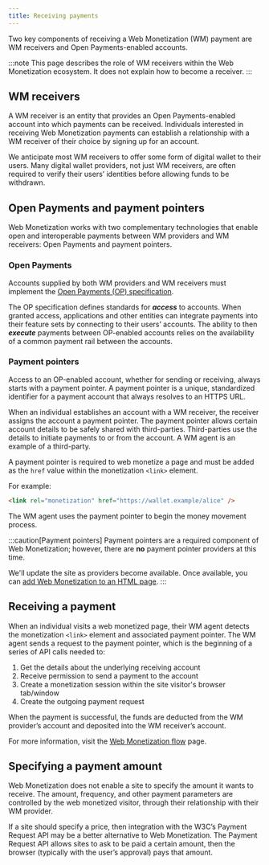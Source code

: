 ```yaml
---
title: Receiving payments
---
```



Two key components of receiving a Web Monetization (WM) payment are WM receivers and Open Payments-enabled accounts.

:::note
This page describes the role of WM receivers within the Web Monetization ecosystem. It does not explain how to become a receiver.
:::

## WM receivers

A WM receiver is an entity that provides an Open Payments-enabled account into which payments can be received. Individuals interested in receiving Web Monetization payments can establish a relationship with a WM receiver of their choice by signing up for an account.

We anticipate most WM receivers to offer some form of digital wallet to their users. Many digital wallet providers, not just WM receivers, are often required to verify their users’ identities before allowing funds to be withdrawn.

## Open Payments and payment pointers

Web Monetization works with two complementary technologies that enable open and interoperable payments between WM providers and WM receivers: Open Payments and payment pointers.

### Open Payments

Accounts supplied by both WM providers and WM receivers must implement the <a href="https://openpayments.guide">Open Payments (OP) specification</a>.

The OP specification defines standards for **_access_** to accounts. When granted access, applications and other entities can integrate payments into their feature sets by connecting to their users’ accounts. The ability to then **_execute_** payments between OP-enabled accounts relies on the availability of a common payment rail between the accounts.

### Payment pointers

Access to an OP-enabled account, whether for sending or receiving, always starts with a <LinkOut href="https://paymentpointers.org">payment pointer</LinkOut>. A payment pointer is a unique, standardized identifier for a payment account that always resolves to an HTTPS URL.

When an individual establishes an account with a WM receiver, the receiver assigns the account a payment pointer. The payment pointer allows certain account details to be safely shared with third-parties. Third-parties use the details to initiate payments to or from the account. A WM agent is an example of a third-party.

A payment pointer is required to web monetize a page and must be added as the `href` value within the monetization `<link>` element.

For example:

```html
<link rel="monetization" href="https://wallet.example/alice" />
```

The WM agent uses the payment pointer to begin the money movement process.

:::caution[Payment pointers]
Payment pointers are a required component of Web Monetization; however, there are **no** payment pointer providers at this time. 

We'll update the site as providers become available. Once available, you can [add Web Monetization to an HTML page](/docs/guides/monetize-page).
:::

## Receiving a payment

When an individual visits a web monetized page, their WM agent detects the monetization `<link>` element and associated payment pointer. The WM agent sends a request to the payment pointer, which is the beginning of a series of API calls needed to:

1. Get the details about the underlying receiving account
2. Receive permission to send a payment to the account
3. Create a monetization session within the site visitor's browser tab/window
4. Create the outgoing payment request

When the payment is successful, the funds are deducted from the WM provider’s account and deposited into the WM receiver’s account.

For more information, visit the [Web Monetization flow](/docs/intro/web-monetization-flow) page.

## Specifying a payment amount

Web Monetization does not enable a site to specify the amount it wants to receive. The amount, frequency, and other payment parameters are controlled by the web monetized visitor, through their relationship with their WM provider.

If a site should specify a price, then integration with the W3C’s <LinkOut href="https://www.w3.org/TR/payment-request">Payment Request API</LinkOut> may be a better alternative to Web Monetization. The Payment Request API allows sites to ask to be paid a certain amount, then the browser (typically with the user’s approval) pays that amount.
